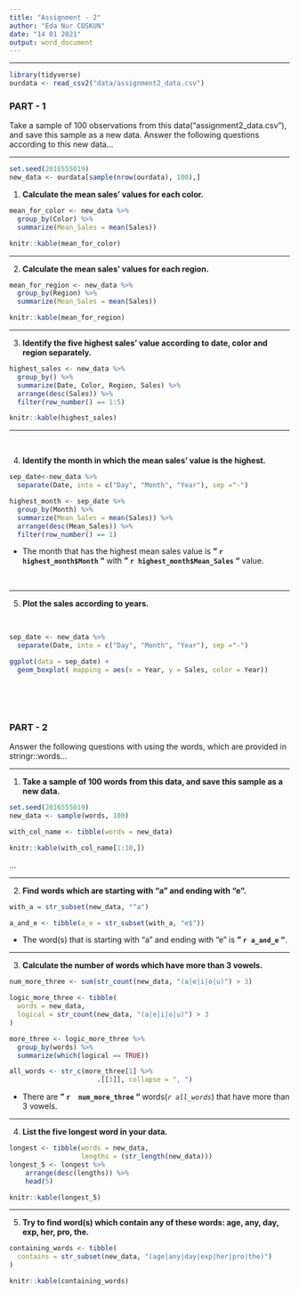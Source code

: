 ```yaml
---
title: "Assignment - 2"
author: "Eda Nur COSKUN"
date: "14 01 2021"
output: word_document
---
```


****
```r
library(tidyverse)
ourdata <- read_csv2("data/assignment2_data.csv")
```
### PART - 1
Take a sample of 100 observations from this data("assignment2_data.csv"), and save this sample as a new data. Answer the following questions according to this new data...

****

```r
set.seed(2016555019) 
new_data <- ourdata[sample(nrow(ourdata), 100),]
```

1. **Calculate the mean sales’ values for each color.**

```r
mean_for_color <- new_data %>% 
  group_by(Color) %>%
  summarize(Mean_Sales = mean(Sales))
```

```r
knitr::kable(mean_for_color)
```

****

2. **Calculate the mean sales’ values for each region.**

```r
mean_for_region <- new_data %>% 
  group_by(Region) %>%
  summarize(Mean_Sales = mean(Sales))
```

```r
knitr::kable(mean_for_region)
```

****

3. **Identify the five highest sales’ value according to date, color and region separately.**

```r
highest_sales <- new_data %>%
  group_by() %>%
  summarize(Date, Color, Region, Sales) %>% 
  arrange(desc(Sales)) %>%
  filter(row_number() == 1:5)
```

```r
knitr::kable(highest_sales)
```

****

<br>

4. **Identify the month in which the mean sales’ value is the highest.**

```r
sep_date<-new_data %>%
  separate(Date, into = c("Day", "Month", "Year"), sep ="-")

highest_month <- sep_date %>% 
  group_by(Month) %>%
  summarize(Mean_Sales = mean(Sales)) %>%
  arrange(desc(Mean_Sales)) %>%
  filter(row_number() == 1)
```

   + The month that has the highest mean sales value is **" `r highest_month$Month` "** with **" `r highest_month$Mean_Sales` "** value.

<br>

****

5. **Plot the sales according to years.**

<br>

```r
sep_date <- new_data %>%
  separate(Date, into = c("Day", "Month", "Year"), sep ="-")

ggplot(data = sep_date) +
  geom_boxplot( mapping = aes(x = Year, y = Sales, color = Year)) 
```

<br>

<br> 

### PART - 2
Answer the following questions with using the words, which are provided in stringr::words...

****

1. **Take a sample of 100 words from this data, and save this sample as a new data.**

```r
set.seed(2016555019) 
new_data <- sample(words, 100)

with_col_name <- tibble(words = new_data)
```

```r
knitr::kable(with_col_name[1:10,])
```
...

****

2. **Find words which are starting with “a” and ending with “e”.**

```r
with_a = str_subset(new_data, "^a")

a_and_e <- tibble(a_e = str_subset(with_a, "e$"))
```

   + The word(s) that is starting with "a" and ending with "e"  is **" `r a_and_e` "**.

****

3. **Calculate the number of words which have more than 3 vowels.**

```r
num_more_three <- sum(str_count(new_data, "(a|e|i|o|u)") > 3)

logic_more_three <- tibble(
  words = new_data,
  logical = str_count(new_data, "(a|e|i|o|u)") > 3
)

more_three <- logic_more_three %>%
  group_by(words) %>%
  summarize(which(logical == TRUE))

all_words <- str_c(more_three[1] %>%
                      .[[1]], collapse = ", ")
```

   + There are **" `r  num_more_three` "** words(*`r all_words`*) that have more than 3 vowels.
   
****

4. **List the five longest word in your data.**


```r
longest <- tibble(words = new_data,
                  lengths = (str_length(new_data)))
longest_5 <- longest %>%
    arrange(desc(lengths)) %>%
    head(5)
```

```r
knitr::kable(longest_5)
```

****

5. **Try to find word(s) which contain any of these words: age, any, day, exp, her, pro, the.**

```r
containing_words <- tibble(
  contains = str_subset(new_data, "(age|any|day|exp|her|pro|the)")
)
```

```r
knitr::kable(containing_words)
```






























